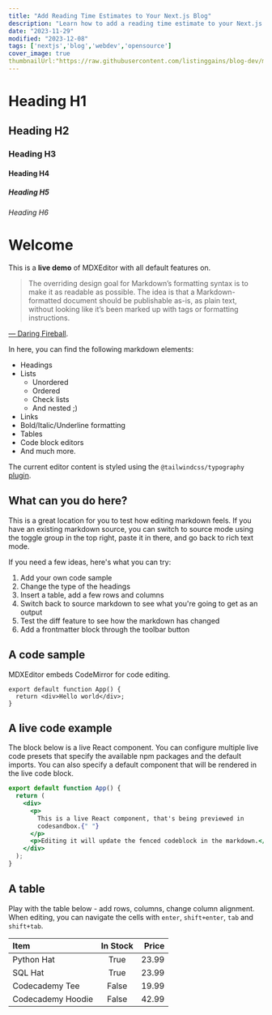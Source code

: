 ```yaml
---
title: "Add Reading Time Estimates to Your Next.js Blog"
description: "Learn how to add a reading time estimate to your Next.js blog posts."
date: "2023-11-29"
modified: "2023-12-08"
tags: ['nextjs','blog','webdev','opensource']
cover_image: true
thumbnailUrl:"https://raw.githubusercontent.com/listinggains/blog-dev/main/images/img1.jpg"
---
```


# Heading H1

## Heading H2

### Heading H3

#### Heading H4

##### Heading H5

###### Heading H6

# Welcome

<CustomImage
  src="https://raw.githubusercontent.com/listinggains/blog-dev/main/images/img1.jpg"
  alt="img"
/>
This is a **live demo** of MDXEditor with all default features on.

> The overriding design goal for Markdown’s formatting syntax is to make it as readable as possible.
> The idea is that a Markdown-formatted document should be publishable as-is, as plain text,
> without looking like it’s been marked up with tags or formatting instructions.

[— Daring Fireball](https://daringfireball.net/projects/markdown/).

In here, you can find the following markdown elements:

- Headings
- Lists
  - Unordered
  - Ordered
  - Check lists
  - And nested ;)
- Links
- Bold/Italic/Underline formatting
- Tables
- Code block editors
- And much more.

The current editor content is styled using the `@tailwindcss/typography` [plugin](https://tailwindcss.com/docs/typography-plugin).

## What can you do here?

This is a great location for you to test how editing markdown feels. If you have an existing markdown source, you can switch to source mode using the toggle group in the top right, paste it in there, and go back to rich text mode.

If you need a few ideas, here's what you can try:

1. Add your own code sample
2. Change the type of the headings
3. Insert a table, add a few rows and columns
4. Switch back to source markdown to see what you're going to get as an output
5. Test the diff feature to see how the markdown has changed
6. Add a frontmatter block through the toolbar button

## A code sample

MDXEditor embeds CodeMirror for code editing.

```tsx
export default function App() {
  return <div>Hello world</div>;
}
```

## A live code example

The block below is a live React component. You can configure multiple live code presets that specify the available npm packages and the default imports. You can also specify a default component that will be rendered in the live code block.

```jsx live
export default function App() {
  return (
    <div>
      <p>
        This is a live React component, that's being previewed in
        codesandbox.{" "}
      </p>
      <p>Editing it will update the fenced codeblock in the markdown.</p>
    </div>
  );
}
```

## A table

Play with the table below - add rows, columns, change column alignment. When editing,
you can navigate the cells with `enter`, `shift+enter`, `tab` and `shift+tab`.

| Item              | In Stock | Price |
| :---------------- | :------: | ----: |
| Python Hat        |   True   | 23.99 |
| SQL Hat           |   True   | 23.99 |
| Codecademy Tee    |  False   | 19.99 |
| Codecademy Hoodie |  False   | 42.99 |
